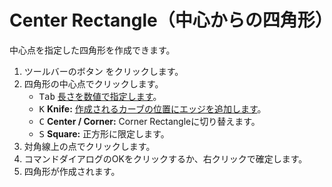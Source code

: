 
# Center Rectangle（中心からの四角形）

<Reference shortcut='' command='Center Rectangle' button='ツールバー' />

中心点を指定した四角形を作成できます。

1. ツールバーのボタン <ButtonIcon type="button-center-rectangle" /> をクリックします。
2. 四角形の中心点でクリックします。
   - <kbd>Tab</kbd> [長さを数値で指定します](./sketching-tips#specify-dimensions-numerically)。
   - <kbd>K</kbd> **Knife:** [作成されるカーブの位置にエッジを追加します](./sketching-tips#add-edges-to-the-position-of-the-curve-to-be-created)。
   - <kbd>C</kbd> **Center / Corner:** Corner Rectangleに切り替えます。
   - <kbd>S</kbd> **Square:** 正方形に限定します。
3. 対角線上の点でクリックします。
4. コマンドダイアログのOKをクリックするか、右クリックで確定します。
5. 四角形が作成されます。




